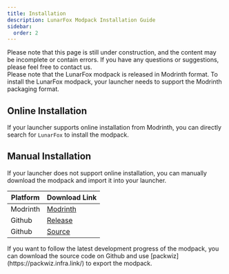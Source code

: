 ```yaml
---
title: Installation
description: LunarFox Modpack Installation Guide
sidebar:
  order: 2
---
```



<Aside type="caution" title="This page is under construction">
  Please note that this page is still under construction, and the content may be
  incomplete or contain errors. If you have any questions or suggestions, please
  feel free to contact us.
</Aside>

<Aside type="note">
  Please note that the LunarFox modpack is released in Modrinth format. To
  install the LunarFox modpack, your launcher needs to support the Modrinth
  packaging format.
</Aside>

## Online Installation

If your launcher supports online installation from Modrinth, you can directly search for `LunarFox` to install the modpack.

## Manual Installation

If your launcher does not support online installation, you can manually download the modpack and import it into your launcher.

| Platform                                                | Download Link                                           |
| ------------------------------------------------------- | ------------------------------------------------------- |
| Modrinth <Badge text="Recommended" variant="success" /> | [Modrinth](https://modrinth.com/modpack/lunarfox)       |
| Github                                                  | [Release](https://github.com/OrzMiku/lunarfox/releases) |
| Github                                                  | [Source](https://github.com/OrzMiku/lunarfox)           |

<Aside type="tip" title="Export from Source">
  If you want to follow the latest development progress of the modpack, you can
  download the source code on Github and use
  [packwiz](https://packwiz.infra.link/) to export the modpack.
</Aside>
